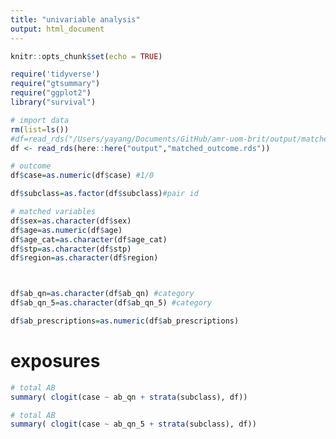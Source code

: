 ```yaml
---
title: "univariable analysis"
output: html_document
---
```


```r
knitr::opts_chunk$set(echo = TRUE)
```


```r
require('tidyverse')
require("gtsummary")
require("ggplot2")
library("survival")
```


```r
# import data
rm(list=ls())
#df=read_rds("/Users/yayang/Documents/GitHub/amr-uom-brit/output/matched_outcome.rds")
df <- read_rds(here::here("output","matched_outcome.rds"))

```

```r

# outcome
df$case=as.numeric(df$case) #1/0

df$subclass=as.factor(df$subclass)#pair id

# matched variables
df$sex=as.character(df$sex)
df$age=as.numeric(df$age)
df$age_cat=as.character(df$age_cat)
df$stp=as.character(df$stp)
df$region=as.character(df$region)



df$ab_qn=as.character(df$ab_qn) #category
df$ab_qn_5=as.character(df$ab_qn_5) #category

df$ab_prescriptions=as.numeric(df$ab_prescriptions)


```


# exposures
```r
# total AB
summary( clogit(case ~ ab_qn + strata(subclass), df))

```

```r
# total AB
summary( clogit(case ~ ab_qn_5 + strata(subclass), df))

```


